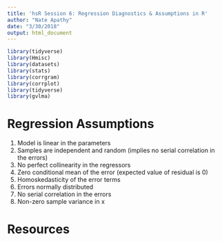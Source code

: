 ```yaml
---
title: 'hsR Session 6: Regression Diagnostics & Assumptions in R'
author: "Nate Apathy"
date: "3/30/2018"
output: html_document
---
```


```r
library(tidyverse)
library(Hmisc)
library(datasets)
library(stats)
library(corrgram)
library(corrplot)
library(tidyverse)
library(gvlma)
```

# Regression Assumptions

1. Model is linear in the parameters
2. Samples are independent and random (implies no serial correlation in the errors)
3. No perfect collinearity in the regressors
4. Zero conditional mean of the error (expected value of residual is 0)
5. Homoskedasticity of the error terms
6. Errors normally distributed
7. No serial correlation in the errors
8. Non-zero sample variance in x

# Resources